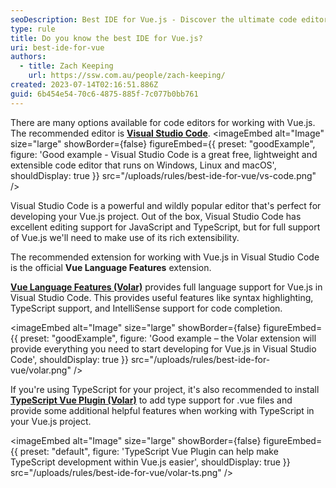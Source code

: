 ```yaml
---
seoDescription: Best IDE for Vue.js - Discover the ultimate code editor for your Vue.js project with Visual Studio Code's rich extensibility and official Vue Language Features extension.
type: rule
title: Do you know the best IDE for Vue.js?
uri: best-ide-for-vue
authors:
  - title: Zach Keeping
    url: https://ssw.com.au/people/zach-keeping/
created: 2023-07-14T02:16:51.886Z
guid: 6b454e54-70c6-4875-885f-7c077b0bb761
---
```


There are many options available for code editors for working with Vue.js. The recommended editor is **[Visual Studio Code](https://visualstudio.microsoft.com/downloads/)**.
<imageEmbed
  alt="Image"
  size="large"
  showBorder={false}
  figureEmbed={{
    preset: "goodExample",
    figure: 'Good example - Visual Studio Code is a great free, lightweight and extensible code editor that runs on Windows, Linux and macOS',
    shouldDisplay: true
  }}
  src="/uploads/rules/best-ide-for-vue/vs-code.png"
/>

Visual Studio Code is a powerful and wildly popular editor that's perfect for developing your Vue.js project. Out of the box, Visual Studio Code has excellent editing support for JavaScript and TypeScript, but for full support of Vue.js we'll need to make use of its rich extensibility.

The recommended extension for working with Vue.js in Visual Studio Code is the official **Vue Language Features** extension.

**[Vue Language Features (Volar)](https://marketplace.visualstudio.com/items?itemName=Vue.volar)** provides full language support for Vue.js in Visual Studio Code. This provides useful features like syntax highlighting, TypeScript support, and IntelliSense support for code completion.

<imageEmbed
  alt="Image"
  size="large"
  showBorder={false}
  figureEmbed={{
    preset: "goodExample",
    figure: 'Good example – the Volar extension will provide everything you need to start developing for Vue.js in Visual Studio Code',
    shouldDisplay: true
  }}
  src="/uploads/rules/best-ide-for-vue/volar.png"
/>

If you're using TypeScript for your project, it's also recommended to install **[TypeScript Vue Plugin (Volar)](https://marketplace.visualstudio.com/items?itemName=Vue.vscode-typescript-vue-plugin)** to add type support for .vue files and provide some additional helpful features when working with TypeScript in your Vue.js project.


<imageEmbed
  alt="Image"
  size="large"
  showBorder={false}
  figureEmbed={{
    preset: "default",
    figure: 'TypeScript Vue Plugin can help make TypeScript development within Vue.js easier',
    shouldDisplay: true
  }}
  src="/uploads/rules/best-ide-for-vue/volar-ts.png"
/>